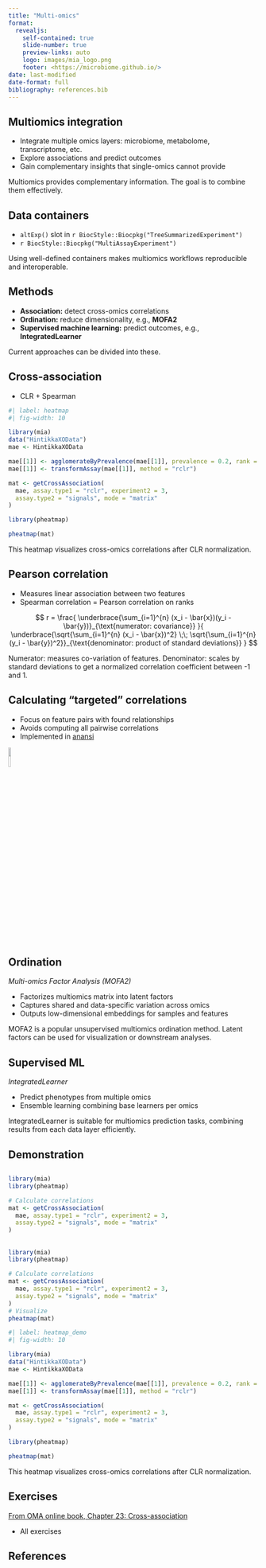 ```yaml
---
title: "Multi-omics"
format:
  revealjs:
    self-contained: true
    slide-number: true
    preview-links: auto
    logo: images/mia_logo.png
    footer: <https://microbiome.github.io/>
date: last-modified
date-format: full
bibliography: references.bib
---
```


## Multiomics integration

- Integrate multiple omics layers: microbiome, metabolome, transcriptome, etc.
- Explore associations and predict outcomes
- Gain complementary insights that single-omics cannot provide

::: {.notes}

Multiomics provides complementary information. The goal is to combine them effectively.

:::

## Data containers

- `altExp()` slot in `r BiocStyle::Biocpkg("TreeSummarizedExperiment")`
- `r BiocStyle::Biocpkg("MultiAssayExperiment")`

::: {.notes}

Using well-defined containers makes multiomics workflows reproducible and interoperable.

:::

## Methods

- **Association:** detect cross-omics correlations
- **Ordination:** reduce dimensionality, e.g., **MOFA2**
- **Supervised machine learning:** predict outcomes, e.g., **IntegratedLearner**

::: {.notes}

Current approaches can be divided into these.

:::

## Cross-association

- CLR + Spearman \rho

```r
#| label: heatmap
#| fig-width: 10

library(mia)
data("HintikkaXOData")
mae <- HintikkaXOData

mae[[1]] <- agglomerateByPrevalence(mae[[1]], prevalence = 0.2, rank = "Class")
mae[[1]] <- transformAssay(mae[[1]], method = "rclr")

mat <- getCrossAssociation(
  mae, assay.type1 = "rclr", experiment2 = 3, 
  assay.type2 = "signals", mode = "matrix"
)

library(pheatmap)

pheatmap(mat)
```

::: {.notes}

This heatmap visualizes cross-omics correlations after CLR normalization.

:::

## Pearson correlation {.smaller}

- Measures linear association between two features
- Spearman correlation = Pearson correlation on ranks

$$
r = \frac{
  \underbrace{\sum_{i=1}^{n} (x_i - \bar{x})(y_i - \bar{y})}_{\text{numerator: covariance}}
}{
  \underbrace{\sqrt{\sum_{i=1}^{n} (x_i - \bar{x})^2} \;\; \sqrt{\sum_{i=1}^{n} (y_i - \bar{y})^2}}_{\text{denominator: product of standard deviations}}
}
$$

::: {.notes}

Numerator: measures co-variation of features.
Denominator: scales by standard deviations to get a normalized correlation coefficient between -1 and 1.

:::

## Calculating "targeted" correlations

- Focus on feature pairs with found relationships
- Avoids computing all pairwise correlations
- Implemented in [anansi](github.com/thomazbastiaanssen/anansi/tree/devel)

![](https://raw.githubusercontent.com/thomazbastiaanssen/anansi/refs/heads/devel/man/figures/anansi_hex.png){fig-alt="anansi logo" width=10% fig-align="right"}

::: {.notes}


:::

## Ordination

_Multi-omics Factor Analysis (MOFA2)_

- Factorizes multiomics matrix into latent factors
- Captures shared and data-specific variation across omics
- Outputs low-dimensional embeddings for samples and features

::: {.notes}
MOFA2 is a popular unsupervised multiomics ordination method. Latent factors can be used for visualization or downstream analyses.
:::

## Supervised ML

_IntegratedLearner_

- Predict phenotypes from multiple omics
- Ensemble learning combining base learners per omics

::: {.notes}
IntegratedLearner is suitable for multiomics prediction tasks, combining results from each data layer efficiently.
:::

## Demonstration

## {auto-animate="true"}

```r
library(mia)
library(pheatmap)

# Calculate correlations
mat <- getCrossAssociation(
  mae, assay.type1 = "rclr", experiment2 = 3, 
  assay.type2 = "signals", mode = "matrix"
)
```

## {auto-animate="true"}

```r
library(mia)
library(pheatmap)

# Calculate correlations
mat <- getCrossAssociation(
  mae, assay.type1 = "rclr", experiment2 = 3, 
  assay.type2 = "signals", mode = "matrix"
)
# Visualize
pheatmap(mat)
```

```r
#| label: heatmap_demo
#| fig-width: 10

library(mia)
data("HintikkaXOData")
mae <- HintikkaXOData

mae[[1]] <- agglomerateByPrevalence(mae[[1]], prevalence = 0.2, rank = "Class")
mae[[1]] <- transformAssay(mae[[1]], method = "rclr")

mat <- getCrossAssociation(
  mae, assay.type1 = "rclr", experiment2 = 3, 
  assay.type2 = "signals", mode = "matrix"
)

library(pheatmap)

pheatmap(mat)
```

::: {.notes}

This heatmap visualizes cross-omics correlations after CLR normalization.

:::

## Exercises

[From OMA online book, Chapter 23: Cross-association](https://microbiome.github.io/OMA/docs/devel/pages/cross_correlation.html)

- All exercises

## References
